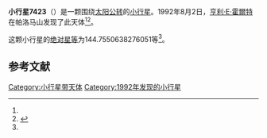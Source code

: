 {{Infobox planet
| bgcolour = #FFFFC0
| name = 7423
| symbol = 
| image = 
| caption = 
| discovery = yes
| discovery_ref = 
| discoverer = [[亨利·E·霍爾特|亨利·E·霍爾特]]
| discovery_site = [[帕洛马山|帕洛马山]] 
| discovered = 1992年8月2日
| designations = yes
| mp_name = 
| named_after = 
| alt_names = 1992 PT2/ 1954 US2 / 1982 VV11 / 1991 GU5
| mp_category = [[主带小行星|主带小行星]]
| orbit_ref = <ref name="a">[http://ssd.jpl.nasa.gov/sbdb.cgi?sstr=7423 7423] {{Wayback|url=http://ssd.jpl.nasa.gov/sbdb.cgi?sstr=7423 |date=20210720214920 }}，小行星數據庫瀏覽器（JPL Small-Body Database Browser）－[[美国国家航空航天局|美国国家航空航天局]]喷气推进实验室</ref>
| epoch = 2456400.5 (2013年4月18日更新)
| aphelion = {{convert|2.625117067484668|AU|km|3|abbr=on|lk=out}}
| perihelion = {{convert|1.970397958939462|AU|km|3|abbr=on}}
| semimajor = {{convert|2.297757513212065|AU|km|3|abbr=on}}
| eccentricity = 0.142469148
| period = 1272.198031 [[日|日]]<br />3.48[[儒略年|儒略年]]
| avg_speed = 
| inclination = 3.944730325566826
| asc_node = 238.996504388452
| mean_anomaly = 
| arg_peri = 144.7550638276051
| satellites = 
| physical_characteristics = yes
| dimensions = 
| mass = 
| density = 
| surface_grav = 
| escape_velocity = 
| sidereal_day = 
| axial_tilt = 
| pole_ecliptic_lat = 
| pole_ecliptic_lon = 
| albedo = 
| temperatures= 
| temp_name1 = 
| mean_temp_1 = 
| max_temp_1 = 
| temp_name2 = 
| max_temp_2 = 
| spectral_type = 
| abs_magnitude = 144.7550638276051
}}

'''小行星7423'''（{{lang-en|7423}}）是一颗围绕[[太阳|太阳]][[公转|公转]]的[[小行星|小行星]]。1992年8月2日，[[亨利·E·霍爾特|亨利·E·霍爾特]]在帕洛马山发现了此天体<ref name="a" /><ref>{{cite news|title=小行星列表|url=http://cfa-www.harvard.edu/iau/lists/NumberedMPs.txt|accessdate=2013-07-08|newspaper=哈佛大学|archive-date=2008-05-17|archive-url=https://web.archive.org/web/20080517010638/http://cfa-www.harvard.edu/iau/lists/NumberedMPs.txt|dead-url=no}}</ref>。

这颗小行星的[[绝对星等|绝对星等]]为144.7550638276051等<ref name="a" />。

==参考文献==
{{reflist}}
{{Minor Planet Number|[[小行星7422|小行星7422]]|[[小行星7424|小行星7424]]}}

{{小天体}}

[[Category:小行星带天体|Category:小行星带天体]]
[[Category:1992年发现的小行星|Category:1992年发现的小行星]]

{{asteroid-stub}}
